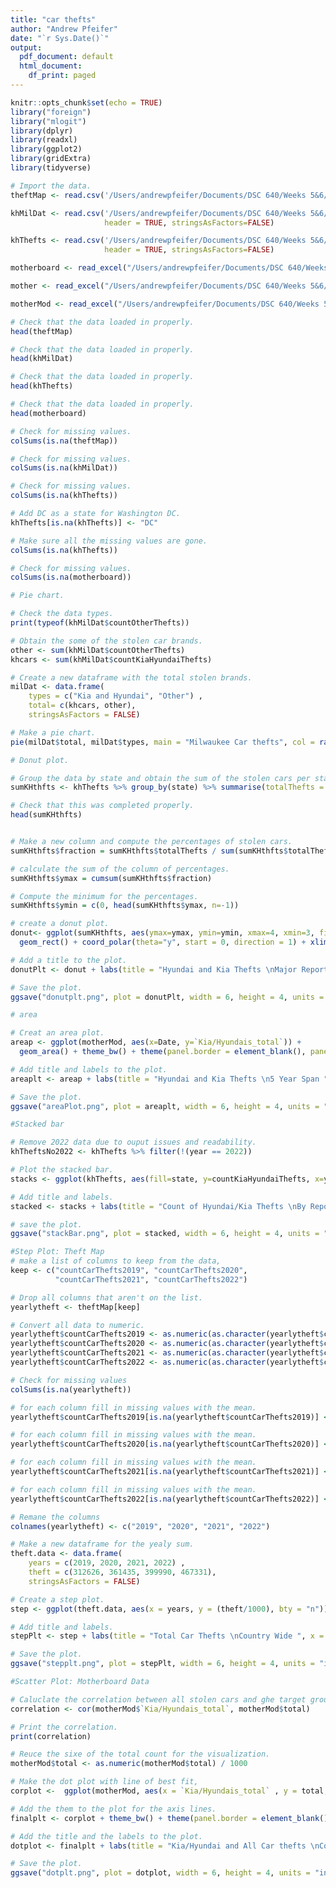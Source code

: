 ```yaml
---
title: "car thefts"
author: "Andrew Pfeifer"
date: "`r Sys.Date()`"
output:
  pdf_document: default
  html_document:
    df_print: paged
---
```

```r
knitr::opts_chunk$set(echo = TRUE)
library("foreign")
library("mlogit")
library(dplyr)
library(readxl)
library(ggplot2)
library(gridExtra)
library(tidyverse)

# Import the data.
theftMap <- read.csv('/Users/andrewpfeifer/Documents/DSC 640/Weeks 5&6/theftmaps.csv',)

khMilDat <- read.csv('/Users/andrewpfeifer/Documents/DSC 640/Weeks 5&6/KiaHyundaiMilwaukeeData.csv',
                     header = TRUE, stringsAsFactors=FALSE)

khThefts <- read.csv('/Users/andrewpfeifer/Documents/DSC 640/Weeks 5&6/kiaHyundaiThefts.csv',
                     header = TRUE, stringsAsFactors=FALSE)

motherboard <- read_excel("/Users/andrewpfeifer/Documents/DSC 640/Weeks 5&6/Motherboard VICE News Kia Hyundai Theft Data.xlsx")

mother <- read_excel("/Users/andrewpfeifer/Documents/DSC 640/Weeks 5&6/Copy of Motherboard VICE News Kia Hyundai Theft Data.xlsx")

motherMod <- read_excel("/Users/andrewpfeifer/Documents/DSC 640/Weeks 5&6/modifiedMother.xlsx")


```

```r

# Check that the data loaded in properly.
head(theftMap)
```
```r
# Check that the data loaded in properly.
head(khMilDat)
```
```r
# Check that the data loaded in properly.
head(khThefts)

```
```r
# Check that the data loaded in properly.
head(motherboard)
```

```r
# Check for missing values.
colSums(is.na(theftMap))

```

```r
# Check for missing values.
colSums(is.na(khMilDat))
```

```r
# Check for missing values.
colSums(is.na(khThefts))

# Add DC as a state for Washington DC.
khThefts[is.na(khThefts)] <- "DC"

# Make sure all the missing values are gone. 
colSums(is.na(khThefts))
```

```r
# Check for missing values.
colSums(is.na(motherboard))

```


```r
# Pie chart.

# Check the data types.
print(typeof(khMilDat$countOtherThefts))

# Obtain the some of the stolen car brands. 
other <- sum(khMilDat$countOtherThefts)
khcars <- sum(khMilDat$countKiaHyundaiThefts)

# Create a new dataframe with the total stolen brands. 
milDat <- data.frame(
    types = c("Kia and Hyundai", "Other") , 
    total= c(khcars, other),
    stringsAsFactors = FALSE)

# Make a pie chart.
pie(milDat$total, milDat$types, main = "Milwaukee Car thefts", col = rainbow(length(milDat$types)))

```

```r
# Donut plot.

# Group the data by state and obtain the sum of the stolen cars per state.
sumKHthfts <- khThefts %>% group_by(state) %>% summarise(totalThefts = sum(countKiaHyundaiThefts)) 

# Check that this was completed properly.
head(sumKHthfts)


# Make a new column and compute the percentages of stolen cars.
sumKHthfts$fraction = sumKHthfts$totalThefts / sum(sumKHthfts$totalThefts)

# calculate the sum of the column of percentages.
sumKHthfts$ymax = cumsum(sumKHthfts$fraction)

# Compute the minimum for the percentages.
sumKHthfts$ymin = c(0, head(sumKHthfts$ymax, n=-1))

# create a donut plot.
donut<- ggplot(sumKHthfts, aes(ymax=ymax, ymin=ymin, xmax=4, xmin=3, fill=state)) +
  geom_rect() + coord_polar(theta="y", start = 0, direction = 1) + xlim(c(2, 4), clip = "on") + theme_bw() + theme(panel.border = element_blank(), panel.grid.major = element_blank(), panel.grid.minor = element_blank())

# Add a title to the plot.
donutPlt <- donut + labs(title = "Hyundai and Kia Thefts \nMajor Reporting States")

# Save the plot.
ggsave("donutplt.png", plot = donutPlt, width = 6, height = 4, units = "in")
```



```r
# area

# Creat an area plot.
areap <- ggplot(motherMod, aes(x=Date, y=`Kia/Hyundais_total`)) +
  geom_area() + theme_bw() + theme(panel.border = element_blank(), panel.grid.major = element_blank(), panel.grid.minor = element_blank(), axis.line = element_line(color = "black")) + scale_y_continuous(expand = c(0, 0), limits = c(0, NA))

# Add title and labels to the plot.
areaplt <- areap + labs(title = "Hyundai and Kia Thefts \n5 Year Span ", x = "Year", y = "Hyundai/ Kia Thefts")

# Save the plot.
ggsave("areaPlot.png", plot = areaplt, width = 6, height = 4, units = "in")
```

```r
#Stacked bar

# Remove 2022 data due to ouput issues and readability.
khTheftsNo2022 <- khThefts %>% filter(!(year == 2022))

# Plot the stacked bar.
stacks <- ggplot(khThefts, aes(fill=state, y=countKiaHyundaiThefts, x=year, bty = "n")) + geom_col(position="stack") + theme_bw() + theme(panel.border = element_blank(), panel.grid.major = element_blank(), panel.grid.minor = element_blank(), axis.line = element_line(color = "black"))  + scale_y_continuous(expand = c(0, 0), limits = c(0, NA))

# Add title and labels.
stacked <- stacks + labs(title = "Count of Hyundai/Kia Thefts \nBy Reported States ", x = "Year", y = "Hyundai/ Kia Thefts")

# save the plot.
ggsave("stackBar.png", plot = stacked, width = 6, height = 4, units = "in")
```



```r

#Step Plot: Theft Map
# make a list of columns to keep from the data,
keep <- c("countCarThefts2019", "countCarThefts2020", 
          "countCarThefts2021", "countCarThefts2022")

# Drop all columns that aren't on the list.
yearlytheft <- theftMap[keep]

# Convert all data to numeric.
yearlytheft$countCarThefts2019 <- as.numeric(as.character(yearlytheft$countCarThefts2019))
yearlytheft$countCarThefts2020 <- as.numeric(as.character(yearlytheft$countCarThefts2020))
yearlytheft$countCarThefts2021 <- as.numeric(as.character(yearlytheft$countCarThefts2021))
yearlytheft$countCarThefts2022 <- as.numeric(as.character(yearlytheft$countCarThefts2022))

# Check for missing values
colSums(is.na(yearlytheft))

# for each column fill in missing values with the mean.
yearlytheft$countCarThefts2019[is.na(yearlytheft$countCarThefts2019)] <- mean(yearlytheft$countCarThefts2019, na.rm = TRUE)

# for each column fill in missing values with the mean.
yearlytheft$countCarThefts2020[is.na(yearlytheft$countCarThefts2020)] <- mean(yearlytheft$countCarThefts2020, na.rm = TRUE)

# for each column fill in missing values with the mean.
yearlytheft$countCarThefts2021[is.na(yearlytheft$countCarThefts2021)] <- mean(yearlytheft$countCarThefts2021, na.rm = TRUE)

# for each column fill in missing values with the mean.
yearlytheft$countCarThefts2022[is.na(yearlytheft$countCarThefts2022)] <- mean(yearlytheft$countCarThefts2022, na.rm = TRUE)

# Remane the columns
colnames(yearlytheft) <- c("2019", "2020", "2021", "2022")

# Make a new dataframe for the yealy sum.
theft.data <- data.frame(
    years = c(2019, 2020, 2021, 2022) , 
    theft = c(312626, 361435, 399990, 467331),
    stringsAsFactors = FALSE)

# Create a step plot.
step <- ggplot(theft.data, aes(x = years, y = (theft/1000), bty = "n")) + geom_step(color="blueviolet", direction = "hv") + theme_bw() + theme(panel.border = element_blank(), panel.grid.major = element_blank(), panel.grid.minor = element_blank(), axis.line = element_line(color = "black")) + scale_y_continuous(expand = c(0, 0), limits = c(0, NA))

# Add title and labels.
stepPlt <- step + labs(title = "Total Car Thefts \nCountry Wide ", x = "Year", y = "Car Thefts in Thousands")

# Save the plot.
ggsave("stepplt.png", plot = stepPlt, width = 6, height = 4, units = "in")
```

```r
#Scatter Plot: Motherboard Data

# Caluclate the correlation between all stolen cars and ghe target group.
correlation <- cor(motherMod$`Kia/Hyundais_total`, motherMod$total)

# Print the correlation.
print(correlation)

# Reuce the sixe of the total count for the visualization.
motherMod$total <- as.numeric(motherMod$total) / 1000

# Make the dot plot with line of best fit,
corplot <-  ggplot(motherMod, aes(x = `Kia/Hyundais_total` , y = total, bty = "n")) + geom_point() + geom_smooth(method = "lm", color = "red") + annotate("text", x=30000, y=99, label="Correlation = 0.54", size=6) + scale_y_continuous(expand = c(0, 0), limits = c(0, NA)) + scale_x_continuous(expand = c(0, 0), limits = c(0, NA))

# Add the them to the plot for the axis lines.
finalplt <- corplot + theme_bw() + theme(panel.border = element_blank(), panel.grid.major = element_blank(), panel.grid.minor = element_blank(), axis.line = element_line(color = "black"))

# Add the title and the labels to the plot.
dotplot <- finalplt + labs(title = "Kia/Hyundai and All Car thefts \nCountry Wide", x = "Kia/Hyundai Thefts", y = "All car thefts in Thousands")

# Save the plot.
ggsave("dotplt.png", plot = dotplot, width = 6, height = 4, units = "in")
```

